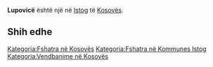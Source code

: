 {{Fshat në 
 | Emri                = Lupovicë
 | EmriAlt                = 
 | NAME_SHORT_FORM=      
 | NAME_GENERIC=      
 | NAME_SORT_NAME_RO=      LUPOVICE
 | FULL_NAME_RO = Lupovicë
 | FULL_NAME_ND_RO=Lupovice
 | SORT_NAME_RG=LUPOVICE
 | FULL_NAME_RG=Lupovicë
 | FULL_NAME_ND_RG=Lupovice
 | SRP_NAME_SHORT_FORM=      
 | SRP_NAME_GENERIC=      
 | SRP_NAME_SORT_NAME_RO=      
 | SRP_FULL_NAME_RO = 
 | SRP_FULL_NAME_ND_RO=
 | SRP_SORT_NAME_RG=
 | SRP_FULL_NAME_RG=
 | SRP_FULL_NAME_ND_RG=
 | Emri (Rasa dhanore) = 
 | Figura              = 
 | Shteti              = Kosovo
 | Komuna              = Istog
 | Kodi postar         = 
 | Sipërfaqja          = 

 | Popullsia           = 

 | Regj. i popullsisë  = 
 | Dend. e popullsisë  = 
 | Faqja zyrtare       = 
 <!--- Koordinatat ----> 
 | Gjerësia            = 42.400556
 | Gjatësia            = 21.544444
 | Lartësia            = 
}}
'''Lupovicë''' është një [[]] në [[Istog]] të [[Kosovës]].

<!-- == Gjeografia == -->
<!-- == Historia == -->
<!-- == Demografia == -->
== Shih edhe ==
{{Komuna Istog}}
{{Kosovo-Administrata-Cung}}

[[Kategoria:Fshatra në Kosovës]]
[[Kategoria:Fshatra në Kommunes Istog]]
[[Kategoria:Vendbanime në Kosovës]]